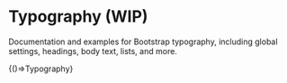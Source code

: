 

<Meta title="System/Typography" />

# Typography (WIP)

Documentation and examples for Bootstrap typography, including global settings, headings, body text, lists, and more.

<Canvas>
  <Story name="Typography">
    {()=>Typography}
  </Story>
</Canvas>